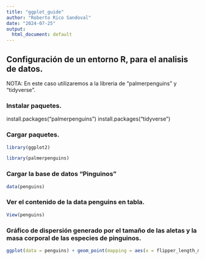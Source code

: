 ```yaml
---
title: "ggplot_guide"
author: "Roberto Rico Sandoval"
date: "2024-07-25"
output:
  html_document: default
---
```


## Configuración de un entorno R, para el analisis de datos.
NOTA: En este caso utilizaremos a la libreria de "palmerpenguins" y "tidyverse".

### Instalar paquetes.

install.packages("palmerpenguins")
install.packages("tidyverse")

### Cargar paquetes.
```r
library(ggplot2)

library(palmerpenguins)
```

### Cargar la base de datos "Pinguinos"
```r
data(penguins)
```

### Ver el contenido de la data penguins en tabla.
```r
View(penguins)
```

### Gráfico de dispersión generado por el tamaño de las aletas y la masa corporal de las especies de pinguinos.
```r
ggplot(data = penguins) + geom_point(mapping = aes(x = flipper_length_mm, y = body_mass_g))
```

